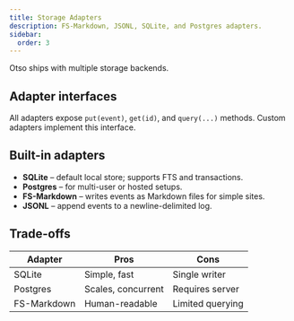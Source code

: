 ```yaml
---
title: Storage Adapters
description: FS‑Markdown, JSONL, SQLite, and Postgres adapters.
sidebar:
  order: 3
---
```


Otso ships with multiple storage backends.

## Adapter interfaces

All adapters expose `put(event)`, `get(id)`, and `query(...)` methods. Custom adapters implement this interface.

## Built-in adapters

- **SQLite** – default local store; supports FTS and transactions.
- **Postgres** – for multi-user or hosted setups.
- **FS-Markdown** – writes events as Markdown files for simple sites.
- **JSONL** – append events to a newline-delimited log.

## Trade-offs

| Adapter | Pros | Cons |
| ------- | ---- | ---- |
| SQLite | Simple, fast | Single writer |
| Postgres | Scales, concurrent | Requires server |
| FS-Markdown | Human-readable | Limited querying |
